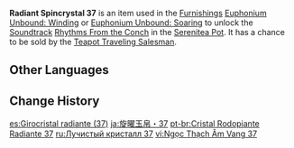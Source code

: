 {{Item Infobox
|id           = 141037
|image        = Item Radiant Spincrystal.png
|type         = Adventure Items
|group        = Radiant Spincrystals
|group2       = Liyue Spincrystals
|quality      = 4
|invCategory  = Precious Items
|description  = This wondrous crystal contains a certain rhythm, like something beautiful woven from delicate silk. These items can be found throughout the mainland or from merchants who collect curios. The tune held within this crystal can be revivified in your [[Serenitea Pot]] using either "[[Euphonium Unbound: Winding]]" or "[[Euphonium Unbound: Soaring]]." The tune contained within this [[Radiant Spincrystal]] is "[[Rhythms From the Conch]]."
|source1      = [[Chubby]]
|track        = Rhythms From the Conch
}}
'''Radiant Spincrystal 37''' is an item used in the [[Furnishings]] [[Euphonium Unbound: Winding]] or [[Euphonium Unbound: Soaring]] to unlock the [[Soundtrack]] [[Rhythms From the Conch]] in the [[Serenitea Pot]]. It has a chance to be sold by the [[Teapot Traveling Salesman]].

==Other Languages==
{{Other Languages
|default_hidden = 1
|en      = Radiant Spincrystal 37
|zhs     = 旋曜玉帛・其三十七
|zhs_rm  = Xuán Yào Yùbó - Qí Sānshíqī
|zht     = 旋曜玉帛・其三十七
|zht_rm  = Xuán Yào Yùbó - Qí Sānshíqī
|ja      = 旋曜玉帛・37
|ja_rm   = Sen'you Gyokuhaku - Sanjuunana{{Assumed}}
|ko      = 빛나는 결정・37
|ko_rm   = Binnaneun Gyeoljeong - Samsipchil
|es      = Girocristal radiante (37)
|fr      = Gyrocristal radiant 37
|ru      = Лучистый кристалл {{tt|37|}}
|th      = Radiant Spincrystal 37
|vi      = Ngọc Thạch Âm Vang 37
|de      = Strahlender Drehkristall XXXVII
|id      = Radiant Spincrystal 37
|pt      = Cristal Rodopiante Radiante 37
|tr      = Parlak Burgu Kristal 37
|it      = Voltacristallo radioso 37
}}

==Change History==
{{Change History|2.4}}

[[es:Girocristal radiante (37)]]
[[ja:旋曜玉帛・37]]
[[pt-br:Cristal Rodopiante Radiante 37]]
[[ru:Лучистый кристалл 37]]
[[vi:Ngọc Thạch Âm Vang 37]]